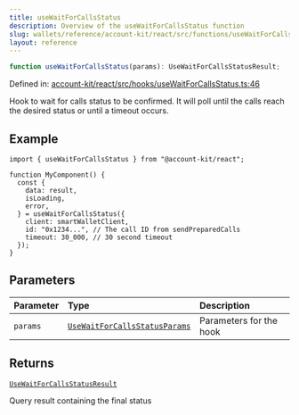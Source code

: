 ```yaml
---
title: useWaitForCallsStatus
description: Overview of the useWaitForCallsStatus function
slug: wallets/reference/account-kit/react/src/functions/useWaitForCallsStatus
layout: reference
---
```


```ts
function useWaitForCallsStatus(params): UseWaitForCallsStatusResult;
```

Defined in: [account-kit/react/src/hooks/useWaitForCallsStatus.ts:46](https://github.com/alchemyplatform/aa-sdk/blob/49e74eee8606f480b200b4612d00d950da8a8742/account-kit/react/src/hooks/useWaitForCallsStatus.ts#L46)

Hook to wait for calls status to be confirmed.
It will poll until the calls reach the desired status or until a timeout occurs.

## Example

```tsx twoslash
import { useWaitForCallsStatus } from "@account-kit/react";

function MyComponent() {
  const {
    data: result,
    isLoading,
    error,
  } = useWaitForCallsStatus({
    client: smartWalletClient,
    id: "0x1234...", // The call ID from sendPreparedCalls
    timeout: 30_000, // 30 second timeout
  });
}
```

## Parameters

| Parameter | Type                                                                           | Description             |
| :-------- | :----------------------------------------------------------------------------- | :---------------------- |
| `params`  | [`UseWaitForCallsStatusParams`](../interfaces/UseWaitForCallsStatusParams.mdx) | Parameters for the hook |

## Returns

[`UseWaitForCallsStatusResult`](../type-aliases/UseWaitForCallsStatusResult.mdx)

Query result containing the final status
